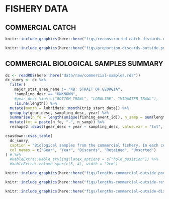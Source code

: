 
# FISHERY DATA

## COMMERCIAL CATCH

```r
knitr::include_graphics(here::here("figs/reconstructed-catch-discards-outside.png"))
```

```r
knitr::include_graphics(here::here("figs/proportion-discards-outside.png"))
```

## COMMERCIAL BIOLOGICAL SAMPLES SUMMARY

```r
dc <- readRDS(here::here("data/raw/commercial-samples.rds"))
dc_sumry <- dc %>%
  filter(
    major_stat_area_name != "4B: STRAIT OF GEORGIA",
    !sampling_desc == "UNKNOWN",
    #gear_desc %in% c("BOTTOM TRAWL", "LONGLINE", "MIDWATER TRAWL"),
    !is.na(length)) %>%
  mutate(month = lubridate::month(trip_start_date)) %>%
  group_by(gear_desc, sampling_desc, year) %>%
  summarise(n_fe = length(unique(fishing_event_id)), n_samp = sum(length > 0)) %>%
  mutate(txt = paste(n_fe, "-", n_samp)) %>%
  reshape2::dcast(gear_desc + year ~ sampling_desc, value.var = "txt", fill = c("0 - 0"))

csasdown::csas_table(
  dc_sumry,
  caption = "Biological samples from the commercial fishery. In each cell, the first number indicates the number of fishing events and the second number indicates the number of samples.",
  col_names = c("Gear", "Year", "Discards", "Retained", "Unsorted")
) # %>%
  #kableExtra::kable_styling(latex_options = c("hold_position")) %>%
  #kableExtra::column_spec(c(3, 4), width = "2cm")
```



```r
knitr::include_graphics(here::here("figs/lengths-commercial-outside.png"))
```

```r
knitr::include_graphics(here::here("figs/lengths-commercial-outside-retained.png"))
```

```r
knitr::include_graphics(here::here("figs/lengths-commercial-outside-discard.png"))
```


